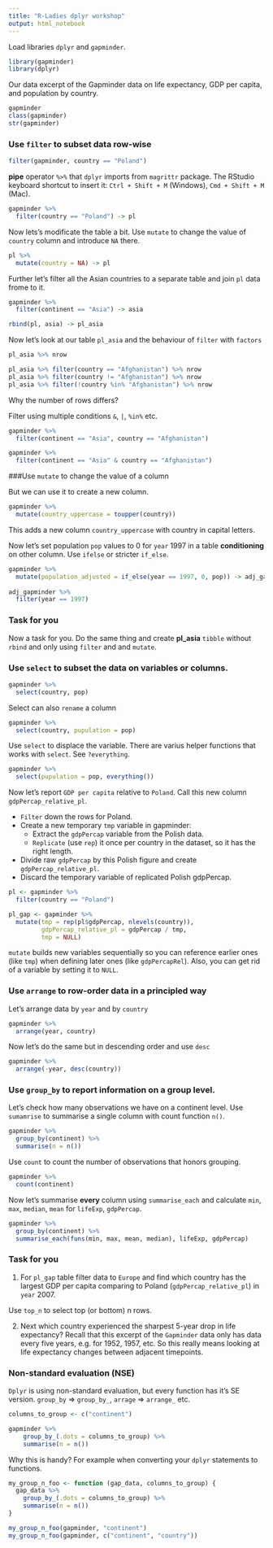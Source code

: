 ```yaml
---
title: "R-Ladies dplyr workshop"
output: html_notebook
---
```


Load libraries `dplyr` and `gapminder`.
```r
library(gapminder)
library(dplyr)
```

Our data excerpt of the Gapminder data on life expectancy, GDP per capita, and population by country.

```r
gapminder
class(gapminder)
str(gapminder)
```

### Use `filter` to subset data row-wise

```r
filter(gapminder, country == "Poland")
```

**pipe** operator `%>%` that `dplyr` imports from `magrittr` package.
The RStudio keyboard shortcut to insert it: `Ctrl + Shift + M` (Windows), `Cmd + Shift + M` (Mac).

```r
gapminder %>%
  filter(country == "Poland") -> pl
```

Now lets's modificate the table a bit. Use `mutate` to change the value of `country` column and introduce `NA` there.

```r
pl %>%
  mutate(country = NA) -> pl
```

Further let's filter all the Asian countries to a separate table and join `pl` data frome to it.
```r
gapminder %>%
  filter(continent == "Asia") -> asia

rbind(pl, asia) -> pl_asia
```


Now let's look at our table `pl_asia` and the behaviour of `filter` with `factors`
```r
pl_asia %>% nrow

pl_asia %>% filter(country == "Afghanistan") %>% nrow
pl_asia %>% filter(country != "Afghanistan") %>% nrow
pl_asia %>% filter(!country %in% "Afghanistan") %>% nrow
```

Why the number of rows differs?

Filter using multiple conditions `&`, `|`, `%in%` etc.

```r
gapminder %>%
  filter(continent == "Asia", country == "Afghanistan")

gapminder %>%
  filter(continent == "Asia" & country == "Afghanistan")
```

###Use `mutate` to change the value of a column

But we can use it to create a new column.

```r
gapminder %>%
  mutate(country_uppercase = toupper(country))
```

This adds a new column `country_uppercase` with country in capital letters.

Now let's set population `pop` values to 0 for `year` 1997 in a table **conditioning** on other column. Use `ifelse` or stricter `if_else`.

```r
gapminder %>%
  mutate(population_adjusted = if_else(year == 1997, 0, pop)) -> adj_gapminder
         
adj_gapminder %>%
  filter(year == 1997)
```

### Task for you
Now a task for you. Do the same thing and create **pl_asia** `tibble` without `rbind` and only using `filter` and and `mutate`.

### Use `select` to subset the data on variables or columns.

```r
gapminder %>%
  select(country, pop)
```

Select can also `rename` a column

```r
gapminder %>%
  select(country, pupulation = pop)
```

Use `select` to displace the variable. There are varius helper functions that works with `select`. See `?everything`.

```r
gapminder %>%
  select(pupulation = pop, everything())
```

Now let's report `GDP per capita` relative to `Poland`. Call this new column `gdpPercap_relative_pl`.

* `Filter` down the rows for Poland.
* Create a new temporary `tmp` variable in gapminder:
  * Extract the `gdpPercap` variable from the Polish data.
  * `Replicate` (use `rep`) it once per country in the dataset, so it has the right length.
* Divide raw `gdpPercap` by this Polish figure and create `gdpPercap_relative_pl`.
* Discard the temporary variable of replicated Polish gdpPercap.

```r
pl <- gapminder %>%
  filter(country == "Poland")

pl_gap <- gapminder %>%
  mutate(tmp = rep(pl$gdpPercap, nlevels(country)),
         gdpPercap_relative_pl = gdpPercap / tmp,
         tmp = NULL)
```

`mutate` builds new variables sequentially so you can reference earlier ones (like `tmp`) when defining later ones (like `gdpPercapRel`). Also, you can get rid of a variable by setting it to `NULL`.

### Use `arrange` to row-order data in a principled way

Let's arrange data by `year` and by `country`

```r
gapminder %>%
  arrange(year, country)
```

Now let's do the same but in descending order and use `desc`

```r
gapminder %>%
  arrange(-year, desc(country))
```

### Use `group_by` to report information on a group level.

Let's check how many observations we have on a continent level.
Use `sumamrise` to summarise a single column with count function `n()`.

```r
gapminder %>%
  group_by(continent) %>%
  summarise(n = n())
```

Use `count` to count the number of observations that honors grouping.
```r
gapminder %>%
  count(continent)
```

Now let's summarise **every** column using `summarise_each` and calculate `min`, `max`, `median`, `mean` for `lifeExp`, `gdpPercap`.

```r
gapminder %>%
  group_by(continent) %>%
  summarise_each(funs(min, max, mean, median), lifeExp, gdpPercap)
```

### Task for you

1. For `pl_gap` table filter data to `Europe` and find which country has the largest GDP per capita comparing to Poland (`gdpPercap_relative_pl`) in `year` 2007.

Use `top_n` to select top (or bottom) n rows. 

2. Next which country experienced the sharpest 5-year drop in life expectancy? Recall that this excerpt of the `Gapminder` data only has data every five years, e.g. for 1952, 1957, etc. So this really means looking at life expectancy changes between adjacent timepoints.

### Non-standard evaluation (NSE)
`Dplyr` is using non-standard evaluation, but every function has it's SE version. `group_by` => `group_by_`, `arrage` => `arrange_` etc.

```r
columns_to_group <- c("continent")

gapminder %>%
    group_by_(.dots = columns_to_group) %>%
    summarise(n = n())
```

Why this is handy? For example when converting your `dplyr` statements to functions.

```r
my_group_n_foo <- function (gap_data, columns_to_group) {
  gap_data %>%
    group_by_(.dots = columns_to_group) %>%
    summarise(n = n())
}

my_group_n_foo(gapminder, "continent")
my_group_n_foo(gapminder, c("continent", "country"))
```





